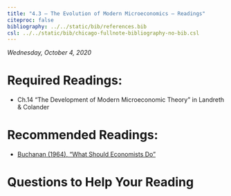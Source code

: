 ```yaml
---
title: "4.3 — The Evolution of Modern Microeconomics — Readings"
citeproc: false
bibliography: ../../static/bib/references.bib
csl: ../../static/bib/chicago-fullnote-bibliography-no-bib.csl
---
```


*Wednesday, October 4, 2020*

# Required Readings:

- <i class="fas fas fa-book"></i> Ch.14 "The Development of Modern Microeconomic Theory" in Landreth & Colander

# Recommended Readings:

- [<i class="fas fa-file-pdf"></i> Buchanan (1964), "What Should Economists Do"](/readings/Hayek-1945.pdf)

# Questions to Help Your Reading
